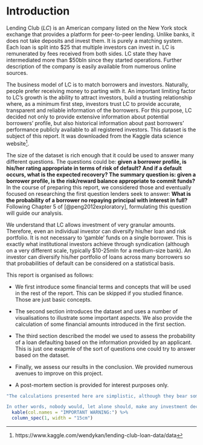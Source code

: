 
# Introduction {-}

Lending Club (_LC_) is an American company listed on the New York stock exchange that provides a platform for peer-to-peer lending. Unlike banks, it does not take deposits and invest them. It is purely a matching system. Each loan is split into $25 that multiple investors can invest in. LC is remunerated by fees received from both sides. LC state they have intermediated more than $50bln since they started operations. Further description of the company is easily available from numerous online sources.

The business model of LC is to match borrowers and investors. Naturally, people prefer receiving money to parting with it. An important limiting factor to LC's growth is the ability to attract investors, build a trusting relationship where, as a minimum first step, investors trust LC to provide accurate, transparent and reliable information of the borrowers. For this purpose, LC decided not only to provide extensive information about potential borrowers' profile, but also historical information about past borrowers' performance publicly available to all registered investors. This dataset is the subject of this report. It was downloaded from the Kaggle data science website^[https://www.kaggle.com/wendykan/lending-club-loan-data/data]. 

The size of the dataset is rich enough that it could be used to answer many different questions. The questions could be: **given a borrower profile, is his/her rating appropriate in terms of risk of default? And if a default occurs, what is the expected recovery? The summary question is: given a borrower profile, is the risk/reward balance appropriate to commit funds?** In the course of preparing this report, we considered those and eventually focused on researching the first question lenders seek to answer: __What is the probability of a borrower no repaying principal with interest in full?__ Following Chapter 5 of [@peng2012exploratory], formulating this question will guide our analysis. 


We understand that LC allows investment of very granular amounts. Therefore, even an individual investor can diversify his/her loan and risk portfolio. It is not necessary to 'gamble' funds on a single borrower. This is exactly what institutional investors achieve through syndication (although on a very different scale, typically $10-25mln for a medium-size bank). An investor can diversify his/her portfolio of loans across many borrowers so that probabilities of default can be considered on a statistical basis.

This report is organised as follows:

  + We first introduce some financial terms and concepts that will be used in the rest of the report. This can be skipped if you studied finance. Those are just basic concepts. 
  
  + The second section introduces the dataset and uses a number of visualisations to illustrate some important aspects. We also provide the calculation of some financial amounts introduced in the 
first section. 

  + The third section described the model we used to assess the probability of a loan defaulting based on the information provided by an applicant. This is just one exapmle of the sort of questions 
one could try to answer based on the dataset. 

  + Finally, we assess our results in the conclusion. We provided numerous avenues to improve on this project. 
  
  + A post-mortem section is provided for interest purposes only.




```r
"The calculations presented here are simplistic, although they bear some resemblance to what financial institutions (_FIs_) do. The literature on credit assessment and pricing is very rich and very complex. Finding the optimal capital allocation to particular risks while at the same time satisfying internal risk policies and regulatory requirements is a problem that financial institutions have yet to solve in full. Investing in a loan is not only a matter of assessing the risk of a particular borrower, but also assessing systemic risks (which exist across all borrowers), risks associated with funding the loan (interest, currency and liquidity markets), each requiring a risk assessment and pricing.

In other words, nobody would, let alone should, make any investment decision based on the calculations below." %>% 
  kable(col.names = "IMPORTANT WARNING:") %>% 
  column_spec(1, width = "15cm") 
```
  
